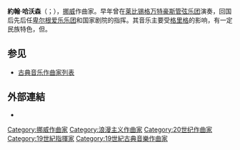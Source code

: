 {{NoteTA
|G1=Music
|1=zh-hans:哈尔沃森; zh-hant:哈沃森;
}}
{{Infobox classical
| 中文名       = 哈尔沃森
| 画像         = Johan Halvorsen part.JPG
| 附注         =  
| 原文名       = Johan Halvorsen
| 国别         = 挪威
| 出生日期     = {{birth date|1864|3|15}}
| 出生地       = 德拉门
| 逝世日期     = {{death date and age|1935|12|4|1864|3|15}}
| 逝世地       = [[奥斯陆|奥斯陆]]
| 所属时期     = 浪漫主义，20世纪
| 所属乐派     = 
| 擅长作品类型 = 管弦乐，戏剧配乐
| 代表作       = 三部交响曲，两首《挪威狂想曲》，管弦乐《古风组曲》，戏剧配乐《威尼斯商人》《麦克白》
| 师从         = 
| 学生         = 
| 官方网站     = 
}}

'''約翰·哈沃森'''（{{lang-no|Johan Halvorsen}}；{{bd|1864年|3月15日|1935年|12月4日}}），[[挪威|挪威]]作曲家。早年曾在[[莱比锡格万特豪斯管弦乐团|莱比锡格万特豪斯管弦乐团]]演奏，回国后先后任[[卑尔根爱乐乐团|卑尔根爱乐乐团]]和国家剧院的指挥。其音乐主要受[[格里格|格里格]]的影响，有一定民族特色，但{{or|个人风格不够突出}}。

== 参见 ==
{{Portal box|古典音樂}}
* [[古典音乐作曲家列表|古典音乐作曲家列表]]

== 外部連結 ==
* {{IMSLP|id=Halvorsen, Johan}}

{{Authority control}}

{{DEFAULTSORT:Halvorsen, Johan}}
[[Category:挪威作曲家|Category:挪威作曲家]]
[[Category:浪漫主义作曲家|Category:浪漫主义作曲家]]
[[Category:20世纪作曲家|Category:20世纪作曲家]]
[[Category:19世紀指揮家|Category:19世紀指揮家]]
[[Category:19世紀古典音樂作曲家|Category:19世紀古典音樂作曲家]]